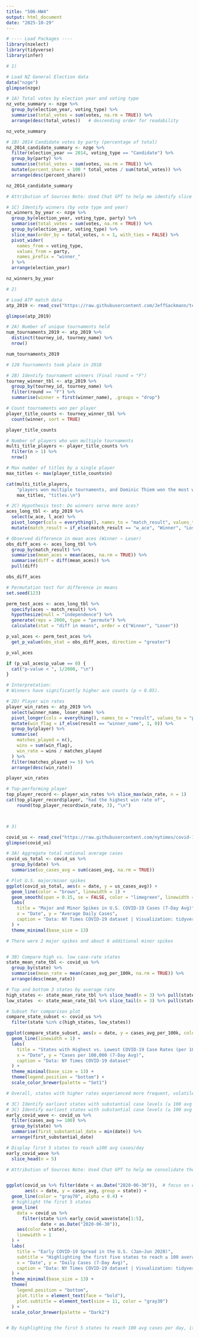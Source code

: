 ```yaml
---
title: "506-HW4"
output: html_document
date: "2025-10-29"
---
```


```r

# ---- Load Packages ----
library(nzelect)
library(tidyverse)
library(infer)

# 1)

# Load NZ General Election data
data("nzge")
glimpse(nzge)

# 1A) Total votes by election year and voting type
nz_vote_summary <- nzge %>%
  group_by(election_year, voting_type) %>%
  summarise(total_votes = sum(votes, na.rm = TRUE)) %>%
  arrange(desc(total_votes))   # descending order for readability

nz_vote_summary

# 1B) 2014 Candidate votes by party (percentage of total)
nz_2014_candidate_summary <- nzge %>%
  filter(election_year == 2014, voting_type == "Candidate") %>%
  group_by(party) %>%
  summarise(total_votes = sum(votes, na.rm = TRUE)) %>%
  mutate(percent_share = 100 * total_votes / sum(total_votes)) %>%
  arrange(desc(percent_share))

nz_2014_candidate_summary

# Attribution of Sources Note: Used Chat GPT to help me identify slice and pivot functions in tidyverse

# 1C) Identify winners (by vote type and year)
nz_winners_by_year <- nzge %>%
  group_by(election_year, voting_type, party) %>%
  summarise(total_votes = sum(votes, na.rm = TRUE)) %>%
  group_by(election_year, voting_type) %>%
  slice_max(order_by = total_votes, n = 1, with_ties = FALSE) %>%
  pivot_wider(
    names_from = voting_type,
    values_from = party,
    names_prefix = "winner_"
  ) %>%
  arrange(election_year)

nz_winners_by_year

# 2)

# Load ATP match data
atp_2019 <- read_csv("https://raw.githubusercontent.com/JeffSackmann/tennis_atp/refs/heads/master/atp_matches_2019.csv")

glimpse(atp_2019)

# 2A) Number of unique tournaments held
num_tournaments_2019 <- atp_2019 %>%
  distinct(tourney_id, tourney_name) %>%
  nrow()

num_tournaments_2019

# 128 Tournaments took place in 2018

# 2B) Identify tournament winners (Final round = "F")
tourney_winner_tbl <- atp_2019 %>%
  group_by(tourney_id, tourney_name) %>%
  filter(round == "F") %>%
  summarise(winner = first(winner_name), .groups = "drop")

# Count tournaments won per player
player_title_counts <- tourney_winner_tbl %>%
  count(winner, sort = TRUE)

player_title_counts

# Number of players who won multiple tournaments
multi_title_players <- player_title_counts %>%
  filter(n > 1) %>%
  nrow()

# Max number of titles by a single player
max_titles <- max(player_title_counts$n)

cat(multi_title_players, 
    "players won multiple tournaments, and Dominic Thiem won the most with",
    max_titles, "titles.\n")

# 2C) Hypothesis test: Do winners serve more aces?
aces_long_tbl <- atp_2019 %>%
  select(w_ace, l_ace) %>%
  pivot_longer(cols = everything(), names_to = "match_result", values_to = "aces") %>%
  mutate(match_result = if_else(match_result == "w_ace", "Winner", "Loser"))

# Observed difference in mean aces (Winner − Loser)
obs_diff_aces <- aces_long_tbl %>%
  group_by(match_result) %>%
  summarise(mean_aces = mean(aces, na.rm = TRUE)) %>%
  summarise(diff = diff(mean_aces)) %>%
  pull(diff)

obs_diff_aces

# Permutation test for difference in means
set.seed(123)

perm_test_aces <- aces_long_tbl %>%
  specify(aces ~ match_result) %>%
  hypothesize(null = "independence") %>%
  generate(reps = 2000, type = "permute") %>%
  calculate(stat = "diff in means", order = c("Winner", "Loser"))

p_val_aces <- perm_test_aces %>%
  get_p_value(obs_stat = obs_diff_aces, direction = "greater")

p_val_aces

if (p_val_aces$p_value == 0) {
  cat("p-value < ", 1/2000, "\n")
}

# Interpretation:
# Winners have significantly higher ace counts (p < 0.05).

# 2D) Player win rates
player_win_rates <- atp_2019 %>%
  select(winner_name, loser_name) %>%
  pivot_longer(cols = everything(), names_to = "result", values_to = "player") %>%
  mutate(win_flag = if_else(result == "winner_name", 1, 0)) %>%
  group_by(player) %>%
  summarise(
    matches_played = n(),
    wins = sum(win_flag),
    win_rate = wins / matches_played
  ) %>%
  filter(matches_played >= 5) %>%
  arrange(desc(win_rate))

player_win_rates

# Top-performing player
top_player_record <- player_win_rates %>% slice_max(win_rate, n = 1)
cat(top_player_record$player, "had the highest win rate of",
    round(top_player_record$win_rate, 3), "\n")



# 3)

covid_us <- read_csv("https://raw.githubusercontent.com/nytimes/covid-19-data/refs/heads/master/rolling-averages/us-states.csv")
glimpse(covid_us)

# 3A) Aggregate total national average cases
covid_us_total <- covid_us %>%
  group_by(date) %>%
  summarise(us_cases_avg = sum(cases_avg, na.rm = TRUE))

# Plot U.S. major/minor spikes
ggplot(covid_us_total, aes(x = date, y = us_cases_avg)) +
  geom_line(color = "brown", linewidth = 1) +
  geom_smooth(span = 0.15, se = FALSE, color = "limegreen", linewidth = 1) +
  labs(
    title = "Major and Minor Spikes in U.S. COVID-19 Cases (7-Day Avg)",
    x = "Date", y = "Average Daily Cases",
    caption = "Data: NY Times COVID-19 dataset | Visualization: tidyverse"
  ) +
  theme_minimal(base_size = 13)

# There were 2 major spikes and about 6 additional minor spikes 


# 3B) Compare high vs. low case-rate states
state_mean_rate_tbl <- covid_us %>%
  group_by(state) %>%
  summarise(mean_rate = mean(cases_avg_per_100k, na.rm = TRUE)) %>%
  arrange(desc(mean_rate))

# Top and bottom 3 states by average rate
high_states <- state_mean_rate_tbl %>% slice_head(n = 3) %>% pull(state)
low_states  <- state_mean_rate_tbl %>% slice_tail(n = 3) %>% pull(state)

# Subset for comparison plot
compare_state_subset <- covid_us %>%
  filter(state %in% c(high_states, low_states))

ggplot(compare_state_subset, aes(x = date, y = cases_avg_per_100k, color = state)) +
  geom_line(linewidth = 1) +
  labs(
    title = "States with Highest vs. Lowest COVID-19 Case Rates (per 100,000)",
    x = "Date", y = "Cases per 100,000 (7-Day Avg)",
    caption = "Data: NY Times COVID-19 dataset"
  ) +
  theme_minimal(base_size = 13) +
  theme(legend.position = "bottom") +
  scale_color_brewer(palette = "Set1")

# Overall, states with higher rates experienced more frequent, volatile spikes, while lower-rate states had muted and delayed waves, highlighting geographic and policy-driven differences in pandemic trajectory across the U.S.

# 3C) Identify earliest states with substantial case levels (≥ 100 avg cases/day)
# 3C) Identify earliest states with substantial case levels (≥ 100 avg cases/day)
early_covid_wave <- covid_us %>%
  filter(cases_avg >= 100) %>%
  group_by(state) %>%
  summarise(first_substantial_date = min(date)) %>%
  arrange(first_substantial_date)

# Display first 5 states to reach ≥100 avg cases/day
early_covid_wave %>%
  slice_head(n = 5)

# Attribution of Sources Note: Used Chat GPT to help me consolidate the info down to before July 2020, because we are focused on the beginning. Also had it help me get the chart nicely colored.


ggplot(covid_us %>% filter(date < as.Date("2020-06-30")),  # focus on early 2020
       aes(x = date, y = cases_avg, group = state)) +
  geom_line(color = "gray70", alpha = 0.4) +
  # highlight the first 5 states
  geom_line(
    data = covid_us %>%
      filter(state %in% early_covid_wave$state[1:5],
             date < as.Date("2020-06-30")),
    aes(color = state),
    linewidth = 1
  ) +
  labs(
    title = "Early COVID-19 Spread in the U.S. (Jan–Jun 2020)",
    subtitle = "Highlighting the first five states to reach ≥ 100 average daily cases",
    x = "Date", y = "Daily Cases (7-Day Avg)",
    caption = "Data: NY Times COVID-19 dataset | Visualization: tidyverse"
  ) +
  theme_minimal(base_size = 13) +
  theme(
    legend.position = "bottom",
    plot.title = element_text(face = "bold"),
    plot.subtitle = element_text(size = 11, color = "gray30")
  ) +
  scale_color_brewer(palette = "Dark2")


# By highlighting the first 5 states to reach 100 avg cases per day, it is easy to see that the first five states to experience covid in a substanctial way were Michigan, California, New Jersey, New York, and Washington.  
```

